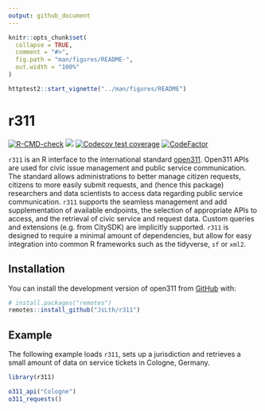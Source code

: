 ```yaml
---
output: github_document
---
```


<!-- README.md is generated from README.Rmd. Please edit that file -->

```r
knitr::opts_chunk$set(
  collapse = TRUE,
  comment = "#>",
  fig.path = "man/figures/README-",
  out.width = "100%"
)

httptest2::start_vignette("../man/figures/README")
```

# r311

<!-- badges: start -->
[![R-CMD-check](https://github.com/JsLth/r311/actions/workflows/R-CMD-check.yaml/badge.svg)](https://github.com/JsLth/r311/actions/workflows/R-CMD-check.yaml)
[![](https://www.r-pkg.org/badges/version/r311)](https://cran.r-project.org/package=r311)
[![Codecov test coverage](https://codecov.io/gh/JsLth/r311/branch/main/graph/badge.svg)](https://app.codecov.io/gh/JsLth/r311?branch=main)
[![CodeFactor](https://www.codefactor.io/repository/github/jslth/r311/badge)](https://www.codefactor.io/repository/github/jslth/r311)
<!-- badges: end -->

`r311` is an R interface to the international standard [open311](https://www.open311.org/). Open311 APIs are used for civic issue management and public service communication. The standard allows administrations to better manage citizen requests, citizens to more easily submit requests, and (hence this package) researchers and data scientists to access data regarding public service communication. `r311` supports the seamless management and add supplementation of available endpoints, the selection of appropriate APIs to access, and the retrieval of civic service and request data. Custom queries and extensions (e.g. from CitySDK) are implicitly supported. `r311` is designed to require a minimal amount of dependencies, but allow for easy integration into common R frameworks such as the tidyverse, `sf` or `xml2`.

## Installation

You can install the development version of open311 from [GitHub](https://github.com/) with:

``` r
# install.packages("remotes")
remotes::install_github("JsLth/r311")
```

## Example

The following example loads `r311`, sets up a jurisdiction and retrieves
a small amount of data on service tickets in Cologne, Germany.

```r
library(r311)

o311_api("Cologne")
o311_requests()
```

